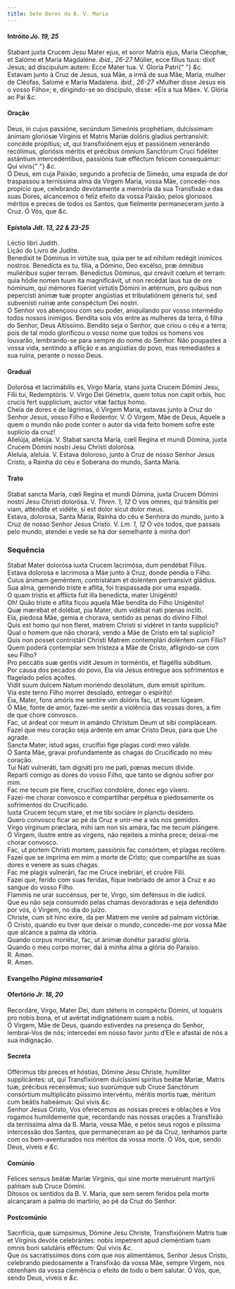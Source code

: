 ```yaml
---
title: Sete Dores da B. V. Maria
---
```


<h4 class="text-center">
  Intróito <em>Jo. 19, 25</em>
</h4>
<div class="container-fluid">
  <div class="row">
    <div class="col-6 dropcaps text-justify">
      Stabant juxta Crucem Jesu Mater ejus, et soror Matris ejus, María Cléophæ,
      et Salóme et María Magdaléne. <em>ibid., 26-27</em> Múlier, ecce fílius
      tuus: dixit Jesus; ad discípulum autem: Ecce Mater tua. V. Gloria Patri{" "}
      <em>&c.</em>
    </div>
    <div class="col-6 dropcaps text-justify">
      Estavam junto à Cruz de Jesus, sua Mãe, a irmã de sua Mãe, Maria, mulher
      de Cléofas, Salomé e Maria Madalena. <em>ibid., 26-27</em> «Mulher disse
      Jesus eis o vosso Filho»; e, dirigindo-se ao discípulo, disse: «Eis a tua
      Mãe». V. Glória ao Pai <em>&c.</em>
    </div>
  </div>
</div>

<h4 class="text-center">Oração</h4>
<div class="container-fluid">
  <div class="row">
    <div class="col-6 dropcaps text-justify">
      Deus, in cujus passióne, secúndum Simeónis prophétiam, dulcíssimam ánimam
      gloriósæ Vírginis et Matris Maríæ dolóris gladius pertransívit: concéde
      propítius; ut, qui transfixiónem ejus et passiónem venerándo recólimus,
      gloriósis méritis et précibus ómnium Sanctórum Cruci fidéliter astántium
      intercedéntibus, passiónis tuæ efféctum felícem consequámur: Qui vivis{" "}
      <em>&c.</em>
    </div>
    <div class="col-6 dropcaps text-justify">
      Ó Deus, em cuja Paixão, segundo a profecia de Simeão, uma espada de dor
      traspassou a terníssima alma da Virgem Maria, vossa Mãe, concedei-nos
      propício que, celebrando devotamente a memória da sua Transfixão e das
      suas Dores, alcancemos o feliz efeito da vossa Paixão, pelos gloriosos
      méritos e preces de todos os Santos, que fielmente permaneceram junto à
      Cruz. Ó Vós, que <em>&c.</em>
    </div>
  </div>
</div>

<h4 class="text-center">
  Epístola <em>Jdt. 13, 22 & 23-25</em>
</h4>
<div class="container-fluid">
  <div class="row">
    <div class="col-6 text-justify">Léctio libri Judith.</div>
    <div class="col-6 text-justify">Lição do Livro de Judite.</div>
    <div class="col-6 dropcaps text-justify">
      Benedíxit te Dóminus in virtúte sua, quia per te ad níhilum redégit
      inimícos nostros. Benedícta es tu, fília, a Dómino, Deo excélso, præ
      ómnibus muliéribus super terram. Benedíctus Dóminus, qui creávit cœlum et
      terram: quia hódie nomen tuum ita magnificávit, ut non recédat laus tua de
      ore hóminum, qui mémores fúerint virtútis Dómini in ætérnum, pro quibus
      non pepercísti ánimæ tuæ propter angústias et tribulatiónem géneris tui,
      sed subvenísti ruínæ ante conspéctum Dei nostri.
    </div>
    <div class="col-6 dropcaps text-justify">
      O Senhor vos abençoou com seu poder, aniquilando por vosso intermédio
      todos nossos inimigos. Bendita sois vós entre as mulheres da terra, ó
      filha do Senhor, Deus Altíssimo. Bendito seja o Senhor, que criou o céu e
      a terra; pois de tal modo glorificou o vosso nome que todos os homens vos
      louvarão, lembrando-se para sempre do nome do Senhor. Não poupastes a
      vossa vida, sentindo a aflição e as angústias do povo, mas remediastes a
      sua ruína, perante o nosso Deus.
    </div>
  </div>
</div>

<h4 class="text-center">Gradual</h4>
<div class="container-fluid">
  <div class="row">
    <div class="col-6 dropcaps text-justify">
      Dolorósa et lacrimábilis es, Virgo María, stans juxta Crucem Dómini Jesu,
      Fílii tui, Redemptóris. V. Virgo Dei Génetrix, quem totus non capit orbis,
      hoc crucis fert supplícium, auctor vitæ factus homo.
    </div>
    <div class="col-6 dropcaps text-justify">
      Cheia de dores e de lágrimas, ó Virgem Maria, estavas junto à Cruz do
      Senhor Jesus, vosso Filho e Redentor. V. Ó Virgem, Mãe de Deus, Aquele a
      quem o mundo não pode conter o autor da vida feito homem sofre este
      suplício da cruz!
    </div>
    <div class="col-6 text-justify">
      Allelúja, allelúja. V. Stabat sancta María, cœli Regína et mundi Dómina,
      juxta Crucem Dómini nostri Jesu Christi dolorósa.
    </div>
    <div class="col-6 text-justify">
      Aleluia, aleluia. V. Estava doloroso, junto à Cruz de nosso Senhor Jesus
      Cristo, a Rainha do céu e Soberana do mundo, Santa Maria.
    </div>
  </div>
</div>

<h4 class="text-center">Trato</h4>
<div class="container-fluid">
  <div class="row">
    <div class="col-6 dropcaps text-justify">
      Stabat sancta María, cœli Regína et mundi Dómina, juxta Crucem Dómini
      nostri Jesu Christi dolorósa. V. <em>Thren. 1, 12</em> O vos omnes, qui
      tránsitis per viam, atténdite et vidéte, si est dolor sicut dolor meus.
    </div>
    <div class="col-6 dropcaps text-justify">
      Estava, dolorosa, Santa Maria, Rainha do céu e Senhora do mundo, junto à
      Cruz de nosso Senhor Jesus Cristo. V. <em>Lm. 1, 12</em> Ó vós todos, que
      passais pelo mundo, atendei e vede se há dor semelhante à minha dor!
    </div>
  </div>
</div>

<h3 class="text-center">Sequência</h3>
<div class="container-fluid">
  <div class="row">
    <div class="col-6 dropcaps text-justify">
      Stabat Mater dolorósa iuxta Crucem lacrimósa, dum pendébat Fílius.
    </div>
    <div class="col-6 dropcaps text-justify">
      Estava dolorosa e lacrimosa a Mãe junto à Cruz, donde pendia o Filho.
    </div>
    <div class="col-6 text-justify">
      Cuius ánimam geméntem, con­tris­tátam et doléntem per­tran­sívit gládius.
    </div>
    <div class="col-6 text-justify">
      Sua alma, gemendo triste e aflita, foi traspassada por uma espada.
    </div>
    <div class="col-6 text-justify">
      O quam tristis et afflícta fuit illa benedícta, mater Unigéniti!
    </div>
    <div class="col-6 text-justify">
      Oh! Quão triste e aflita ficou aquela Mãe bendita do Filho Unigénito!
    </div>
    <div class="col-6 text-justify">
      Quæ mærébat et dolébat, pia Mater, dum vidébat nati pœnas íncliti.
    </div>
    <div class="col-6 text-justify">
      Ela, piedosa Mãe, gemia e chorava, sentido as penas do divino Filho!
    </div>
    <div class="col-6 text-justify">
      Quis est homo qui non fleret, matrem Christi si vidéret in tanto
      supplício?
    </div>
    <div class="col-6 text-justify">
      Qual o homem que não chorará, vendo a Mãe de Cristo em tal suplício?
    </div>
    <div class="col-6 text-justify">
      Quis non posset contristári Christi Matrem contemplári doléntem cum Fílio?
    </div>
    <div class="col-6 text-justify">
      Quem poderá contemplar sem tristeza a Mãe de Cristo, afligindo-se com seu
      Filho?
    </div>
    <div class="col-6 text-justify">
      Pro peccátis suæ gentis vidit Jesum in torméntis, et flagéllis súbditum.
    </div>
    <div class="col-6 text-justify">
      Por causa dos pecados do povo, Ela via Jesus entregue aos sofrimentos e
      flagelado pelos açoites.
    </div>
    <div class="col-6 text-justify">
      Vidit suum dulcem Natum moriéndo desolátum, dum emísit spíritum.
    </div>
    <div class="col-6 text-justify">
      Via este terno Filho morrer desolado, entregar o espírito!
    </div>
    <div class="col-6 text-justify">
      Éia, Mater, fons amóris me sentíre vim dolóris fac, ut tecum lúgeam.
    </div>
    <div class="col-6 text-justify">
      Ó Mãe, fonte de amor, fazei-me sentir a violência das vossas dores, a fim
      de que chore convosco.
    </div>
    <div class="col-6 text-justify">
      Fac, ut árdeat cor meum in amándo Christum Deum ut sibi compláceam.
    </div>
    <div class="col-6 text-justify">
      Fazei que meu coração seja ardente em amar Cristo Deus, para que Lhe
      agrade.
    </div>
    <div class="col-6 text-justify">
      Sancta Mater, istud agas, crucifíxi fige plagas cordi meo válide.
    </div>
    <div class="col-6 text-justify">
      Ó Santa Mãe, gravai profundamente as chagas do Crucificado no meu coração.
    </div>
    <div class="col-6 text-justify">
      Tui Nati vulneráti, tam dignáti pro me pati, pœnas mecum dívide.
    </div>
    <div class="col-6 text-justify">
      Reparti comigo as dores do vosso Filho, que tanto se dignou sofrer por
      mim.
    </div>
    <div class="col-6 text-justify">
      Fac me tecum píe flere, crucifíxo condolére, donec ego víxero.
    </div>
    <div class="col-6 text-justify">
      Fazei-me chorar convosco e compartilhar perpétua e piedosamente os
      sofrimentos do Crucificado.
    </div>
    <div class="col-6 text-justify">
      Iuxta Crucem tecum stare, et me tibi sociáre in planctu desídero.
    </div>
    <div class="col-6 text-justify">
      Quero convosco ficar ao pé da Cruz e unir-me a vós nos gemidos.
    </div>
    <div class="col-6 text-justify">
      Virgo vírginum præclara, mihi iam non sis amára, fac me tecum plángere.
    </div>
    <div class="col-6 text-justify">
      Ó Virgem, ilustre entre as virgens, não rejeiteis a minha prece; deixai-me
      chorar convosco.
    </div>
    <div class="col-6 text-justify">
      Fac, ut portem Christi mortem, passiónis fac consórtem, et plagas
      recólere.
    </div>
    <div class="col-6 text-justify">
      Fazei que se imprima em mim a morte de Cristo; que compartilhe as suas
      dores e venere as suas chagas.
    </div>
    <div class="col-6 text-justify">
      Fac me plagis vulnerári, fac me Cruce inebriári, et cruóre Fílii.
    </div>
    <div class="col-6 text-justify">
      Fazei que, ferido com suas feridas, fique inebriado de amor à Cruz e ao
      sangue do vosso Filho.
    </div>
    <div class="col-6 text-justify">
      Flammis ne urar succénsus, per te, Virgo, sim defénsus in die iudícii.
    </div>
    <div class="col-6 text-justify">
      Que eu não seja consumido pelas chamas devoradoras e seja defendido por
      vós, ó Virgem, no dia do juízo.
    </div>
    <div class="col-6 text-justify">
      Christe, cum sit hinc exíre, da per Matrem me veníre ad palmam victóriæ.
    </div>
    <div class="col-6 text-justify">
      Ó Cristo, quando eu tiver que deixar o mundo, concedei-me por vossa Mãe
      que alcance a palma da vitória.
    </div>
    <div class="col-6 text-justify">
      Quando corpus moriétur, fac, ut ánimæ donétur paradísi glória.
    </div>
    <div class="col-6 text-justify">
      Quando o meu corpo morrer, dai à minha alma a glória do Paraíso.
    </div>
    <div class="col-6 text-justify">
      <span class="text-danger">R.</span> Amen.
    </div>
    <div class="col-6 text-justify">
      <span class="text-danger">R.</span> Amen.
    </div>
  </div>
</div>

<h4 class="text-center">
  Evangelho <em>Página missamaria4</em>
</h4>

<h4 class="text-center">
  Ofertório <em>Jr. 18, 20</em>
</h4>
<div class="container-fluid">
  <div class="row">
    <div class="col-6 dropcaps text-justify">
      Recordáre, Virgo, Mater Dei, dum stéteris in conspéctu Dómini, ut loquáris
      pro nobis bona, et ut avértat indignatiónem suam a nobis.
    </div>
    <div class="col-6 dropcaps text-justify">
      Ó Virgem, Mãe de Deus, quando estiverdes na presença do Senhor,
      lembrai-Vos de nós; intercedei em nosso favor junto d’Ele e afastai de nós
      a sua indignação.
    </div>
  </div>
</div>

<h4 class="text-center">Secreta</h4>
<div class="container-fluid">
  <div class="row">
    <div class="col-6 dropcaps text-justify">
      Offérimus tibi preces et hóstias, Dómine Jesu Christe, humiliter
      supplicántes: ut, qui Transfixiónem dulcíssimi spíritus beátæ Maríæ,
      Matris tuæ, précibus recensémus; suo suorúmque sub Cruce Sanctórum
      consórtium multiplicáto piíssimo intervéntu, méritis mortis tuæ, méritum
      cum beátis habeámus: Qui vivis <em>&c.</em>
    </div>
    <div class="col-6 dropcaps text-justify">
      Senhor Jesus Cristo, Vos oferecemos as nossas preces e oblações e Vos
      rogamos humildemente que, recordando nas nossas orações a Transfixão da
      terníssima alma da B. Maria, vossa Mãe, e pelos seus rogos e piíssima
      intercessão dos Santos, que permaneceram ao pé da Cruz, tenhamos parte com
      os bem-aventurados nos méritos da vossa morte. Ó Vós, que, sendo Deus,
      viveis e <em>&c.</em>
    </div>
  </div>
</div>

<h4 class="text-center">Comúnio</h4>
<div class="container-fluid">
  <div class="row">
    <div class="col-6 dropcaps text-justify">
      Felices sensus beátæ Maríæ Vírginis, qui sine morte meruérunt martýrii
      palmam sub Cruce Dómini.
    </div>
    <div class="col-6 dropcaps text-justify">
      Ditosos os sentidos da B. V. Maria, que sem serem feridos pela morte
      alcançaram a palma do martírio, ao pé da Cruz do Senhor.
    </div>
  </div>
</div>

<h4 class="text-center">Postcomúnio</h4>
<div class="container-fluid">
  <div class="row">
    <div class="col-6 dropcaps text-justify">
      Sacrifícia, quæ súmpsimus, Dómine Jesu Christe, Transfixiónem Matris tuæ
      et Vírginis devóte celebrántes: nobis ímpetrent apud cleméntiam tuam omnis
      boni salutáris efféctum: Qui vivis <em>&c.</em>
    </div>
    <div class="col-6 dropcaps text-justify">
      Que os sacratíssimos dons com que nos alimentámos, Senhor Jesus Cristo,
      celebrando piedosamente a Transfixão da vossa Mãe, sempre Virgem, nos
      obtenham da vossa clemência o efeito de todo o bem salutar. Ó Vós, que,
      sendo Deus, viveis e <em>&c.</em>
    </div>
  </div>
</div>
